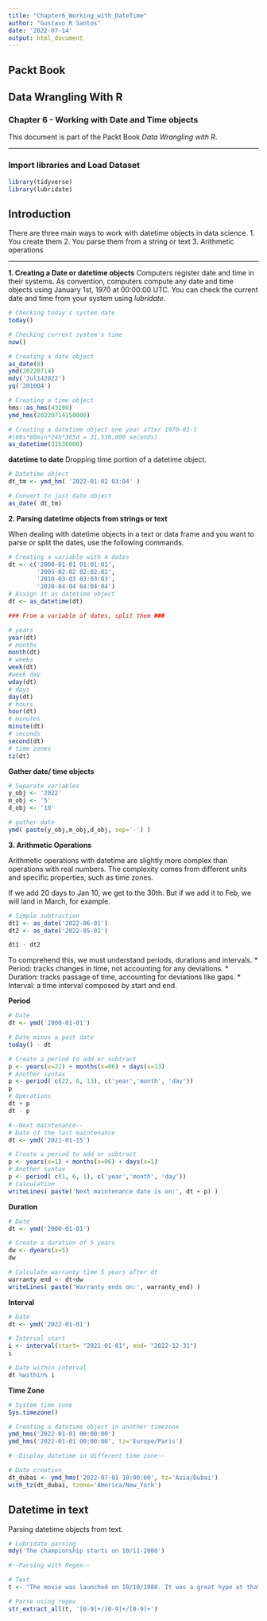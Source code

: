 ---
title: "Chapter6_Working_with_DateTime"
author: "Gustavo R Santos"
date: '2022-07-14'
output: html_document
---

## Packt Book
## Data Wrangling With R
### Chapter 6 - Working with Date and Time objects

This document is part of the Packt Book *Data Wrangling with R*.

---

### Import libraries and Load Dataset
```{r}

library(tidyverse)
library(lubridate)

```

## Introduction

There are three main ways to work with datetime objects in data science.
1. You create them
2. You parse them from a string or text
3. Arithmetic operations

---

**1. Creating a Date or datetime objects**
Computers register date and time in their systems. As convention, computers compute any date and time objects using January 1st, 1970 at 00:00:00 UTC.
You can check the current date and time from your system using *lubridate*.
```{r}

# Checking today's system date
today()

# Checking current system's time
now()

# Creating a date object
as_date(0)
ymd(20220714)
mdy('Jul142022')
yq('2010Q4')

# Creating a time object
hms::as_hms(43200)
ymd_hms(20220714150000)

# Creating a datetime object one year after 1970-01-1
#(60s*60min*24h*365d = 31,536,000 seconds)
as_datetime(31536000)

```

**datetime to date**
Dropping time portion of a datetime object.
```{r}

# Datetime object
dt_tm <- ymd_hm( '2022-01-02 03:04' )

# Convert to just date object
as_date( dt_tm)

```


**2. Parsing datetime objects from strings or text**

When dealing with datetime objects in a text or data frame and you want to parse or split the dates, use the following commands.

```{r}

# Creating a variable with 4 dates
dt <- c('2000-01-01 01:01:01',
        '2005-02-02 02:02:02',
        '2010-03-03 03:03:03',
        '2020-04-04 04:04:04')
# Assign it as datetime object
dt <- as_datetime(dt)

### From a variable of dates, split them ###

# years
year(dt)
# months
month(dt)
# weeks
week(dt)
#week day
wday(dt)
# days
day(dt)
# hours
hour(dt)
# minutes
minute(dt)
# seconds
second(dt)
# time zones
tz(dt)

```
**Gather date/ time objects**
```{r}

# Separate variables
y_obj <- '2022'
m_obj <- '5'
d_obj <- '10'

# gather date
ymd( paste(y_obj,m_obj,d_obj, sep='-') )


```


**3. Arithmetic Operations**

Arithmetic operations with datetime are slightly more complex than operations with real numbers. The complexity comes from different units and specific properties, such as time zones.

If we add 20 days to Jan 10, we get to the 30th. But if we add it to Feb, we will land in March, for example.
```{r}

# Simple subtraction
dt1 <- as_date('2022-06-01')
dt2 <- as_date('2022-05-01')

dt1 - dt2

```


To comprehend this, we must understand periods, durations and intervals.
* Period: tracks changes in time, not accounting for any deviations.
* Duration: tracks passage of time, accounting for deviations like gaps.
* Interval: a time interval composed by start and end.

**Period**
```{r}

# Date
dt <- ymd('2000-01-01')

# Date minus a past date
today() - dt

# Create a period to add or subtract
p <- years(x=22) + months(x=06) + days(x=13)
# Another syntax
p <- period( c(22, 6, 13), c('year','month', 'day'))
p
# Operations
dt + p
dt - p

#--Next maintenance--
# Date of the last maintenance
dt <- ymd('2021-01-15')

# Create a period to add or subtract
p <- years(x=1) + months(x=06) + days(x=1)
# Another syntax
p <- period( c(1, 6, 1), c('year','month', 'day'))
# Calculation
writeLines( paste('Next maintenance date is on:', dt + p) )


```

**Duration**
```{r}

# Date
dt <- ymd('2000-01-01')

# Create a duration of 5 years
dw <- dyears(x=5)
dw

# Calculate warranty time 5 years after dt
warranty_end <- dt+dw
writeLines( paste('Warranty ends on:', warranty_end) )

```

**Interval**
```{r}

# Date
dt <- ymd('2022-01-01')

# Interval start
i <- interval(start= "2021-01-01", end= "2022-12-31")
i

# Date within interval
dt %within% i

```
**Time Zone**

```{r}

# System time zone
Sys.timezone()

# Creating a datetime object in another timezone
ymd_hms('2022-01-01 00:00:00')
ymd_hms('2022-01-01 00:00:00', tz='Europe/Paris')

#--Display datetime in different time zone--

# Date creation
dt_dubai <- ymd_hms('2022-07-01 10:00:00', tz='Asia/Dubai')
with_tz(dt_dubai, tzone='America/New_York')


```

## Datetime in text

Parsing datetime objects from text.
```{r}

# Lubridate parsing
mdy('The championship starts on 10/11-2000')

```
```{r}

#--Parsing with Regex--

# Text
t <- "The movie was launched on 10/10/1980. It was a great hype at that time, being the most watched movie on the weeks of 10/10/1980, 10/17/1980, 10/24/1980. Around ten years later, it was chosen as the best picture of the decade. The cast received the prize on 09/20/1990."

# Parse using regex
str_extract_all(t, '[0-9]+/[0-9]+/[0-9]+')

```
